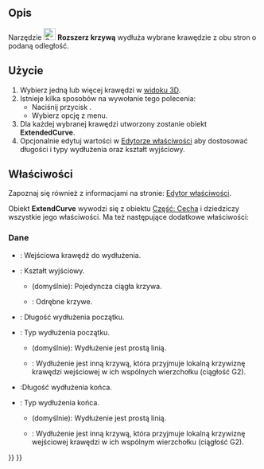 <languages/>

{{Docnav/pl
|[[Curves_MixedCurve/pl|MixedCurve]]
|[[Curves_JoinCurve/pl|Połącz krzywą]]
|[[Curves_Workbench/pl|środowisko pracy Krzywe]]
|IconL=Curves_MixedCurve.svg
|IconR=Curves_JoinCurve.svg
|IconC=Curves_workbench_icon.svg
}}

{{GuiCommand/pl
|Name=Curves ExtendCurve
|Name/pl=Krzywe: Rozszerz krzywą
|MenuLocation=Curves → Extend Curve
|Workbenches=[[Curves_Workbench/pl|Krzywe]]
}}

<span id="Description"></span>
==Opis==

Narzędzie [[Image:Curves_ExtendCurve.svg|24px]] '''Rozszerz krzywą''' wydłuża wybrane krawędzie z obu stron o podaną odległość.

<span id="Usage"></span>
==Użycie==

# Wybierz jedną lub więcej krawędzi w [[3D_view/pl|widoku 3D]].
# Istnieje kilka sposobów na wywołanie tego polecenia:
#* Naciśnij przycisk {{Button|[[Image:Curves_ExtendCurve.svg|16px]] [[Curves_ExtendCurve|Extend Curve]]}}.
#* Wybierz opcję {{MenuCommand|Curves → [[Image:Curves_ExtendCurve.svg|16px]] Extend Curve}} z menu.
# Dla każdej wybranej krawędzi utworzony zostanie obiekt '''ExtendedCurve'''.
# Opcjonalnie edytuj wartości w [[Property_editor/pl|Edytorze właściwości]] aby dostosować długości i typy wydłużenia oraz kształt wyjściowy.

<span id="Properties"></span>
==Właściwości==

Zapoznaj się również z informacjami na stronie: [[Property_editor/pl|Edytor właściwości]].

Obiekt '''ExtendCurve''' wywodzi się z obiektu [[Part_Feature/pl|Część: Cecha]] i dziedziczy wszystkie jego właściwości. Ma też następujące dodatkowe właściwości:

<span id="Data"></span>
===Dane===

{{TitleProperty|Podstawa}}

* {{PropertyData|Edge|LinkSub}}: Wejściowa krawędź do wydłużenia.
* {{PropertyData|Output|Enumeration}}: Kształt wyjściowy.
** {{Value|SingleEdge}} (domyślnie): Pojedyncza ciągła krzywa.
** {{Value|Wire}}: Odrębne krzywe.

{{TitleProperty|Początek}}

* {{PropertyData|Length Start|Float}}: Długość wydłużenia początku.
* {{PropertyData|Type Start|Enumeration}}: Typ wydłużenia początku.
** {{Value|Straight}} (domyślnie): Wydłużenie jest prostą linią.
** {{Value|G2 curve}}: Wydłużenie jest inną krzywą, która przyjmuje lokalną krzywiznę krawędzi wejściowej w ich wspólnych wierzchołku (ciągłość G2).

{{TitleProperty|Koniec}}

* {{PropertyData|Length End|Float}}:Długość wydłużenia końca.
* {{PropertyData|Type End|Enumeration}}: Typ wydłużenia końca.
** {{Value|Straight}} (domyślnie): Wydłużenie jest prostą linią.
** {{Value|G2 curve}}: Wydłużenie jest inną krzywą, która przyjmuje lokalną krzywiznę wejściowej krawędzi w ich wspólnym wierzchołku (ciągłość G2).


{{Docnav/pl
|[[Curves_MixedCurve/pl|MixedCurve]]
|[[Curves_JoinCurve/pl|Połącz krzywą]]
|[[Curves_Workbench/pl|środowisko pracy Krzywe]]
|IconL=Curves_MixedCurve.svg
|IconR=Curves_JoinCurve.svg
|IconC=Curves_workbench_icon.svg
}}

{{Curves Tools navi{{#translation:}}}}
{{Userdocnavi{{#translation:}}}}